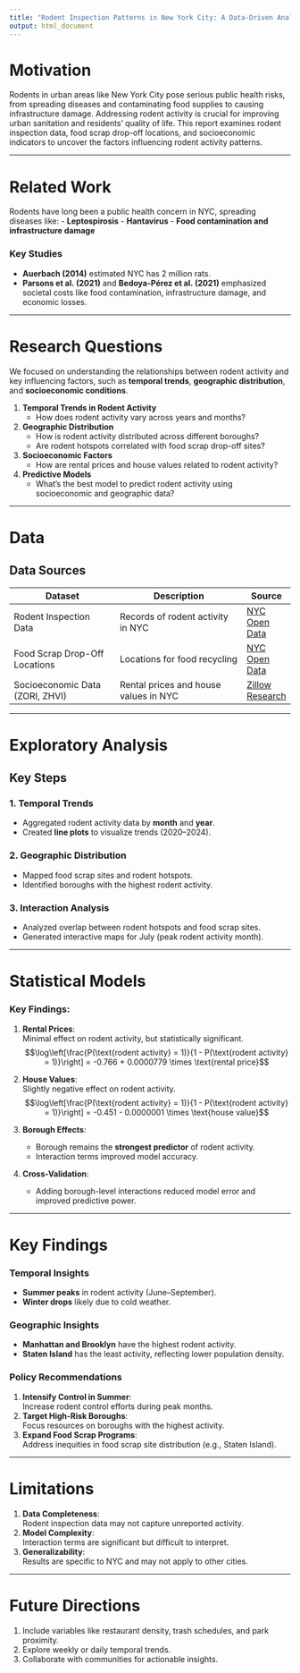 ```yaml
---
title: "Rodent Inspection Patterns in New York City: A Data-Driven Analysis Using R"
output: html_document
---
```


# **Motivation**
Rodents in urban areas like New York City pose serious public health risks, from spreading diseases and contaminating food supplies to causing infrastructure damage. Addressing rodent activity is crucial for improving urban sanitation and residents' quality of life. This report examines rodent inspection data, food scrap drop-off locations, and socioeconomic indicators to uncover the factors influencing rodent activity patterns.

---

# **Related Work**
Rodents have long been a public health concern in NYC, spreading diseases like:
- **Leptospirosis**
- **Hantavirus**
- **Food contamination and infrastructure damage**

### Key Studies
- **Auerbach (2014)** estimated NYC has 2 million rats.
- **Parsons et al. (2021)** and **Bedoya-Pérez et al. (2021)** emphasized societal costs like food contamination, infrastructure damage, and economic losses.

---

# **Research Questions**
We focused on understanding the relationships between rodent activity and key influencing factors, such as **temporal trends**, **geographic distribution**, and **socioeconomic conditions**.

1. **Temporal Trends in Rodent Activity**  
   - How does rodent activity vary across years and months?

2. **Geographic Distribution**  
   - How is rodent activity distributed across different boroughs?
   - Are rodent hotspots correlated with food scrap drop-off sites?

3. **Socioeconomic Factors**  
   - How are rental prices and house values related to rodent activity?

4. **Predictive Models**  
   - What’s the best model to predict rodent activity using socioeconomic and geographic data?

---

# **Data**
## **Data Sources**
| Dataset                           | Description                                | Source |
|-----------------------------------|--------------------------------------------|--------|
| Rodent Inspection Data            | Records of rodent activity in NYC          | [NYC Open Data](https://data.cityofnewyork.us/Health/Rodent-Inspection/p937-wjvj/about_data) |
| Food Scrap Drop-Off Locations     | Locations for food recycling               | [NYC Open Data](https://data.cityofnewyork.us/Environment/Food-Scrap-Drop-Off-Locations-in-NYC/if26-z6xq/about_data) |
| Socioeconomic Data (ZORI, ZHVI)   | Rental prices and house values in NYC      | [Zillow Research](https://www.zillow.com/research/data/) |

---

# **Exploratory Analysis**
## **Key Steps**
### 1. Temporal Trends
- Aggregated rodent activity data by **month** and **year**.
- Created **line plots** to visualize trends (2020–2024).

### 2. Geographic Distribution
- Mapped food scrap sites and rodent hotspots.
- Identified boroughs with the highest rodent activity.

### 3. Interaction Analysis
- Analyzed overlap between rodent hotspots and food scrap sites.
- Generated interactive maps for July (peak rodent activity month).

---

# **Statistical Models**
### Key Findings:
1. **Rental Prices**:  
   Minimal effect on rodent activity, but statistically significant.
   $$\log\left[\frac{P(\text{rodent activity} = 1)}{1 - P(\text{rodent activity} = 1)}\right] = -0.766 + 0.0000779 \times \text{rental price}$$

2. **House Values**:  
   Slightly negative effect on rodent activity.
   $$\log\left[\frac{P(\text{rodent activity} = 1)}{1 - P(\text{rodent activity} = 1)}\right] = -0.451 - 0.0000001 \times \text{house value}$$

3. **Borough Effects**:  
   - Borough remains the **strongest predictor** of rodent activity.
   - Interaction terms improved model accuracy.

4. **Cross-Validation**:  
   - Adding borough-level interactions reduced model error and improved predictive power.

---

# **Key Findings**
### Temporal Insights
- **Summer peaks** in rodent activity (June–September).
- **Winter drops** likely due to cold weather.

### Geographic Insights
- **Manhattan and Brooklyn** have the highest rodent activity.
- **Staten Island** has the least activity, reflecting lower population density.

### Policy Recommendations
1. **Intensify Control in Summer**:  
   Increase rodent control efforts during peak months.
2. **Target High-Risk Boroughs**:  
   Focus resources on boroughs with the highest activity.
3. **Expand Food Scrap Programs**:  
   Address inequities in food scrap site distribution (e.g., Staten Island).

---

# **Limitations**
1. **Data Completeness**:  
   Rodent inspection data may not capture unreported activity.
2. **Model Complexity**:  
   Interaction terms are significant but difficult to interpret.
3. **Generalizability**:  
   Results are specific to NYC and may not apply to other cities.

---

# **Future Directions**
1. Include variables like restaurant density, trash schedules, and park proximity.
2. Explore weekly or daily temporal trends.
3. Collaborate with communities for actionable insights.




